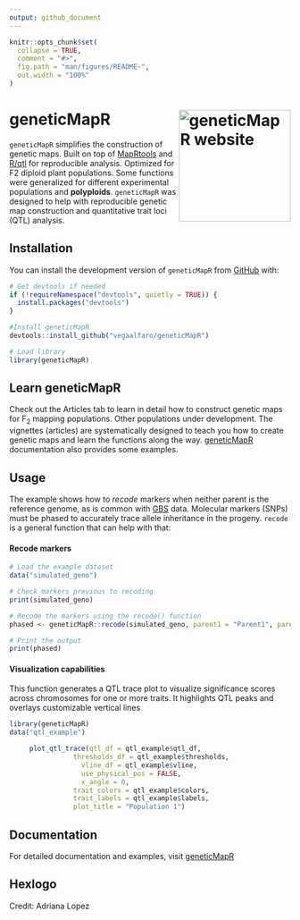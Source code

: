 ```yaml
---
output: github_document
---
```


<!-- README.md is generated from README.Rmd. Please edit that file -->

```r
knitr::opts_chunk$set(
  collapse = TRUE,
  comment = "#>",
  fig.path = "man/figures/README-",
  out.width = "100%"
)
```

# geneticMapR <img src="man/figures/logo.png" width="200px" align="right" alt="geneticMapR website"/>


<!-- badges: start -->

<!-- badges: end -->

`geneticMapR` simplifies the construction of genetic maps. Built on top of [MapRtools](https://github.com/jendelman/MapRtools) and [R/qtl](https://rqtl.org/) for reproducible analysis. Optimized for F2 diploid plant populations. Some functions were generalized for different experimental populations and **polyploids**. `geneticMapR` was designed to help with reproducible genetic map construction and quantitative trait loci (QTL) analysis.

## Installation

You can install the development version of `geneticMapR` from [GitHub](https://github.com/) with:

```r
# Get devtools if needed
if (!requireNamespace("devtools", quietly = TRUE)) {
  install.packages("devtools")
}

#Install geneticMapR
devtools::install_github("vegaalfaro/geneticMapR")

# Load library
library(geneticMapR)
```

## Learn geneticMapR

Check out the Articles tab to learn in detail how to construct genetic maps for F~2~ mapping populations. Other populations under development. The vignettes (articles) are systematically designed to teach you how to create genetic maps and learn the functions along the way. 
[geneticMapR](https://vegaalfaro.github.io/geneticMapR/reference/index.html) documentation also provides some examples.

## Usage

The example shows how to *recode* markers when neither parent is the reference genome, as is common with [GBS](https://en.wikipedia.org/wiki/Genotyping_by_sequencing) data. Molecular markers (SNPs) must be phased to accurately trace allele inheritance in the progeny. `recode` is a general function that can help with that:

#### Recode markers

```r
# Load the example dataset
data("simulated_geno")

# Check markers previous to recoding
print(simulated_geno)

# Recode the markers using the recode() function
phased <- geneticMapR::recode(simulated_geno, parent1 = "Parent1", parent2 = "Parent2")

# Print the output
print(phased)

```

#### Visualization capabilities

This function generates a QTL trace plot to visualize significance scores across chromosomes for one or more traits. It highlights QTL peaks and overlays customizable vertical lines

```r

library(geneticMapR)
data("qtl_example")

     plot_qtl_trace(qtl_df = qtl_example$qtl_df,
                thresholds_df = qtl_example$thresholds,
                  vline_df = qtl_example$vline,
                  use_physical_pos = FALSE,
                  x_angle = 0,
                trait_colors = qtl_example$colors,
                trait_labels = qtl_example$labels,
                plot_title = "Population 1")
```

## Documentation

For detailed documentation and examples, visit [geneticMapR](https://vegaalfaro.github.io/geneticMapR/reference/index.html)

## Hexlogo 
Credit: Adriana Lopez
